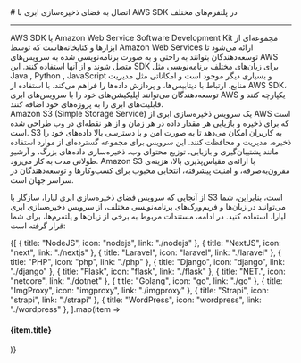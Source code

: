 

<Layout>
<Head>
<title>مستندات اتصال به Object Storage با AWS SDK S3 - لیارا</title>
<meta property="og:title" content="مستندات خدمات رایانش ابری لیارا" />
<meta property="og:description" content="مستندات مربوط به اتصال به فضای ذخیره‌سازی ابری یا Object Storage با AWS SDK S3 در لیارا"  />
<meta property="og:image" content="https://files.liara.ir/liara/logos/liara-poster.jpg" />
</Head>
# اتصال به فضای ذخیره‌سازی ابری با AWS SDK در پلتفرم‌های مختلف
<hr className="mb-2" />

<Section id="what-is-aws-sdk" title="AWS SDK چیست؟" />
AWS SDK یا Amazon Web Service Software Development Kit مجموعه‌ای از ابزارها و کتابخانه‌هاست که توسط Amazon Web Services ارائه می‌شود تا توسعه‌دهندگان بتوانند به راحتی و به صورت برنامه‌نویسی شده به سرویس‌های AWS متصل شوند و از آنها استفاده کنند. این SDK برای زبان‌های مختلف برنامه‌نویسی مثل Java , Python , JavaScript و بسیاری دیگر موجود است و امکاناتی مثل مدیریت منابع، ارتباط با دیتابیس‌ها، و پردازش داده‌ها را فراهم می‌کند. با استفاده از AWS SDK، توسعه‌دهندگان می‌توانند اپلیکیشن‌های خود را با سرویس‌های ابری AWS یکپارچه کنند و قابلیت‌های ابری را به پروژه‌های خود اضافه کنند.

<Section id="what-is-s3" title="Amazon S3 چیست؟" />
Amazon S3 (Simple Storage Service) یک سرویس ذخیره‌سازی ابری از AWS است که برای ذخیره و بازیابی هر مقدار داده در هر زمان و از هر نقطه‌ای در وب طراحی شده است. S3 به کاربران امکان می‌دهد تا به صورت امن و با دسترسی بالا داده‌های خود را ذخیره، مدیریت و محافظت کنند. این سرویس برای مجموعه گسترده‌ای از موارد استفاده مانند پشتیبان‌گیری و بازیابی، توزیع محتوای وب، ذخیره‌سازی داده‌های بزرگ، و آرشیو طولانی مدت به کار می‌رود. Amazon S3 با ارائه‌ی مقیاس‌پذیری بالا، هزینه‌ی مقرون‌به‌صرفه، و امنیت پیشرفته، انتخابی محبوب برای کسب‌وکارها و توسعه‌دهندگان در سراسر جهان است.
<div className='h-4' />

از آنجایی که سرویس فضای ذخیره‌سازی ابری لیارا، سازگار با S3 است، بنابراین، شما می‌توانید در زبان‌ها و فریم‌ورک‌های برنامه‌نویسی مختلف، از سرویس ذخیره‌سازی ابری لیارا، استفاده کنید. در ادامه، مستندات مربوط به برخی از زبان‌ها و پلتفرم‌ها، برای شما قرار گرفته است:
<br />
<div className='h-2' />
<div className="grid md:grid-cols-4 gap-4">
            {[
    {
        title: "NodeJS",
        icon: "nodejs",
        link: "./nodejs"
      },
      {
        title: "NextJS",
        icon: "next",
        link: "./nextjs"
      },
      {
        title: "Laravel",
        icon: "laravel",
        link: "./laravel"
      },
      {
        title: "PHP",
        icon: "php",
        link: "./php"
      },
      {
        title: "Django",
        icon: "django",
        link: "./django"
      },
      {
        title: "Flask",
        icon: "flask",
        link: "./flask"
      },
      {
        title: "NET.",
        icon: "netcore",
        link: "./dotnet"
      },
      {
        title: "Golang",
        icon: "go",
        link: "./go"
      },
      {
        title: "ImgProxy",
        icon: "imgproxy",
        link: "./imgproxy"
      },
      {
        title: "Strapi",
        icon: "strapi",
        link: "./strapi"
      },
      {
        title: "WordPress",
        icon: "wordpress",
        link: "./wordpress"
      },
  ].map(item =>
    <Link href={item.link}>
    <Card className="flex cursor-pointer w-full items-center justify-between">
        <div className="flex items-center gap-3">
        <div className="w-[40px] p-1  bg-[#333] rounded-lg">
            <PlatformIcon platform={item.icon} />
        </div>
        <h4>
            {item.title}
        </h4>
        </div>
        <GoArrowLeft className="ml-1" />
    </Card>
    </Link>
            )}
          </div>
<div className='h-2' />

</Layout>